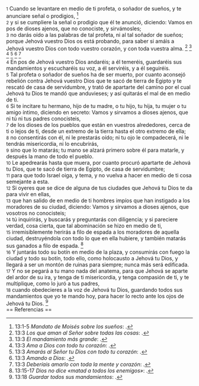 {{anchor|1}} <small>1</small> Cuando se levantare en medio de ti profeta, o soñador de sueños, y te anunciare señal o prodigios, <ref>13:1-5 ''Mandato de Moisés sobre los sueños'': {{lib|LU|86|5|7}}.</ref><br>
{{anchor|2}} <small>2</small> y si se cumpliere la señal o prodigio que él te anunció, diciendo: Vamos en pos de dioses ajenos, que no conociste, y sirvámosles;<br>
{{anchor|3}} <small>3</small> no darás oído a las palabras de tal profeta, ni al tal soñador de sueños; porque Jehová vuestro Dios os está probando, para saber si amáis a Jehová vuestro Dios con todo vuestro corazón, y con toda vuestra alma. <ref>13:3 ''Los que aman al Señor sobre todas las cosas'': {{lib|LU|131|2|13}}.</ref> <ref>13:3 ''El mandamiento más grande'': {{lib|LU|174|4|2}}.</ref> <ref>13:3 ''Ama a Dios con todo tu corazón'': {{lib|LU|163|4|8}}.</ref> <ref>13:3 ''Amarás al Señor tu Dios con todo tu corazón'': {{lib|LU|131|2|2}}.</ref> <ref>13:3 ''Amando a Dios'': {{lib|LU|110|3|8}}.</ref> <ref>13:3 ''Deberíais amarlo con toda la mente y corazón'': {{lib|LU|131|10|2}}.</ref><br>
{{anchor|4}} <small>4</small> En pos de Jehová vuestro Dios andaréis; a él temeréis, guardaréis sus mandamientos y escucharéis su voz, a él serviréis, y a él seguiréis.<br>
{{anchor|5}} <small>5</small> Tal profeta o soñador de sueños ha de ser muerto, por cuanto aconsejó rebelión contra Jehová vuestro Dios que te sacó de tierra de Egipto y te rescató de casa de servidumbre, y trató de apartarte del camino por el cual Jehová tu Dios te mandó que anduvieses; y así quitarás el mal de en medio de ti.<br>
{{anchor|6}} <small>6</small> Si te incitare tu hermano, hijo de tu madre, o tu hijo, tu hija, tu mujer o tu amigo íntimo, diciendo en secreto: Vamos y sirvamos a dioses ajenos, que ni tú ni tus padres conocisteis,<br>
{{anchor|7}} <small>7</small> de los dioses de los pueblos que están en vuestros alrededores, cerca de ti o lejos de ti, desde un extremo de la tierra hasta el otro extremo de ella;<br>
{{anchor|8}} <small>8</small> no consentirás con él, ni le prestarás oído; ni tu ojo le compadecerá, ni le tendrás misericordia, ni lo encubrirás,<br>
{{anchor|9}} <small>9</small> sino que lo matarás; tu mano se alzará primero sobre él para matarle, y después la mano de todo el pueblo.<br>
{{anchor|10}} <small>10</small> Le apedrearás hasta que muera, por cuanto procuró apartarte de Jehová tu Dios, que te sacó de tierra de Egipto, de casa de servidumbre;<br>
{{anchor|11}} <small>11</small> para que todo Israel oiga, y tema, y no vuelva a hacer en medio de ti cosa semejante a esta.<br>
{{anchor|12}} <small>12</small> Si oyeres que se dice de alguna de tus ciudades que Jehová tu Dios te da para vivir en ellas,<br>
{{anchor|13}} <small>13</small> que han salido de en medio de ti hombres impíos que han instigado a los moradores de su ciudad, diciendo: Vamos y sirvamos a dioses ajenos, que vosotros no conocisteis;<br>
{{anchor|14}} <small>14</small> tú inquirirás, y buscarás y preguntarás con diligencia; y si pareciere verdad, cosa cierta, que tal abominación se hizo en medio de ti,<br>
{{anchor|15}} <small>15</small> irremisiblemente herirás a filo de espada a los moradores de aquella ciudad, destruyéndola con todo lo que en ella hubiere, y también matarás sus ganados a filo de espada. <ref>13:15-17 ''Dios no dice «matad a todos los enemigos»'': {{lib|LU|159|4|5}}.</ref><br>
{{anchor|16}} <small>16</small> Y juntarás todo su botín en medio de la plaza, y consumirás con fuego la ciudad y todo su botín, todo ello, como holocausto a Jehová tu Dios, y llegará a ser un montón de ruinas para siempre; nunca más será edificada.<br>
{{anchor|17}} <small>17</small> Y no se pegará a tu mano nada del anatema, para que Jehová se aparte del ardor de su ira, y tenga de ti misericordia, y tenga compasión de ti, y te multiplique, como lo juró a tus padres,<br>
{{anchor|18}} <small>18</small> cuando obedecieres a la voz de Jehová tu Dios, guardando todos sus mandamientos que yo te mando hoy, para hacer lo recto ante los ojos de Jehová tu Dios. <ref>13:18 ''Guardar todos sus mandamientos'': {{lib|LU|96|5|6}}.</ref><br>
== Referencias ==

<references />
